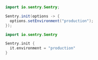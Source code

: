```java {tabTitle: Java}
import io.sentry.Sentry;

Sentry.init(options -> {
  options.setEnvironment("production");
});
```

```kotlin {tabTitle: Kotlin}
import io.sentry.Sentry

Sentry.init {
  it.environment = "production"
}
```
